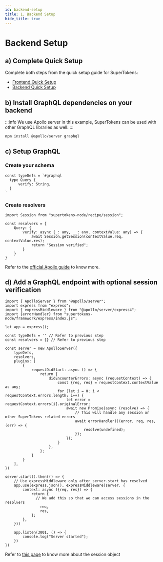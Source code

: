 ```yaml
---
id: backend-setup
title: 1. Backend Setup
hide_title: true
---
```


<!-- COPY DOCS -->
<!-- ./session/graphql-integration/backend-setup.mdx -->

# Backend Setup

## a) Complete Quick Setup

Complete both steps from the quick setup guide for SuperTokens:
- [Frontend Quick Setup](../quick-setup/Frontend)
- [Backend Quick Setup](../quick-setup/backend)

## b) Install GraphQL dependencies on your backend

:::info
We use Apollo server in this example, SuperTokens can be used with other GraphQL libraries as well.
:::

```bash
npm install @apollo/server graphql
```

## c) Setup GraphQL

### Create your schema 

```tsx
const typeDefs = `#graphql
  type Query {
      verify: String,
  }
`
```

### Create resolvers

```tsx
import Session from "supertokens-node/recipe/session";

const resolvers = {
    Query: {
        verify: async (_: any, __: any, contextValue: any) => {
            await Session.getSession(contextValue.req, contextValue.res);
            return "Session verified";
        }
    }
}
```

Refer to the [official Apollo guide](https://www.apollographql.com/docs/apollo-server/getting-started) to know more.

## d) Add a GraphQL endpoint with optional session verification

```tsx
import { ApolloServer } from "@apollo/server";
import express from "express";
import { expressMiddleware } from "@apollo/server/express4";
import {errorHandler} from "supertokens-node/framework/express/index.js";

let app = express();

const typeDefs = '' // Refer to previous step
const resolvers = {} // Refer to previous step

const server = new ApolloServer({
    typeDefs,
    resolvers,
    plugins: [
        {
            requestDidStart: async () => {
                return {
                    didEncounterErrors: async (requestContext) => {
                        const {req, res} = requestContext.contextValue as any;
                        for (let i = 0; i < requestContext.errors.length; i++) {
                            let error = requestContext.errors[i].originalError;
                            await new Promise(async (resolve) => {
                                // This will handle any session or other SuperTokens related errors
                                await errorHandler()(error, req, res, (err) => {
                                    resolve(undefined);
                                });
                            });
                        }
                    },
                };
            }
        }
    ],
})

server.start().then(() => {
    // Use expressMiddleware only after server.start has resolved
    app.use(express.json(), expressMiddleware(server, {
        context: async ({req, res}) => {
            return {
              // We add this so that we can access sessions in the resolvers
                req,
                res,
            };
        },
    }))

    app.listen(3001, () => {
        console.log("Server started");
    })
})
```

Refer to [this page](../common-customizations/sessions/session-verification-in-api/verify-session#the-session-object) to know more about the session object

